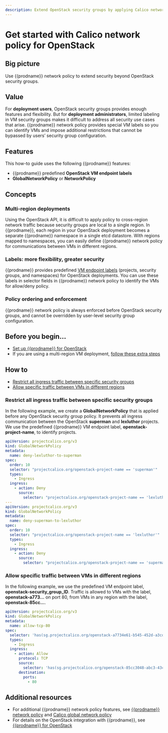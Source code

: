 ```yaml
---
description: Extend OpenStack security groups by applying Calico network policy and using labels to identify VMs within network policy rules.
---
```


# Get started with Calico network policy for OpenStack

## Big picture

Use {{prodname}} network policy to extend security beyond OpenStack security groups.

## Value

For **deployment users**, OpenStack security groups provides enough features and flexibility. But for **deployment administrators**, limited labeling in VM security groups makes it difficult to address all security use cases that arise. {{prodname}} network policy provides special VM labels so you can identify VMs and impose additional restrictions that cannot be bypassed by users’ security group configuration.

## Features

This how-to guide uses the following {{prodname}} features:

- {{prodname}} predefined **OpenStack VM endpoint labels**
- **GlobalNetworkPolicy** or **NetworkPolicy**

## Concepts

### Multi-region deployments

Using the OpenStack API, it is difficult to apply policy to cross-region network traffic because security groups are local to a single region. In {{prodname}}, each region in your OpenStack deployment becomes a separate {{prodname}} namespace in a single etcd datastore. With regions mapped to namespaces, you can easily define {{prodname}} network policy for communications between VMs in different regions.

### Labels: more flexibility, greater security

{{prodname}} provides predefined [VM endpoint labels](../../../networking/openstack/labels.mdx) (projects, security groups, and namespaces) for OpenStack deployments. You can use these labels in selector fields in {{prodname}} network policy to identify the VMs for allow/deny policy.

### Policy ordering and enforcement

{{prodname}} network policy is always enforced before OpenStack security groups, and cannot be overridden by user-level security group configuration.

## Before you begin...

- [Set up {{prodname}} for OpenStack](../../../networking/openstack/dev-machine-setup.mdx)
- If you are using a multi-region VM deployment, [follow these extra steps](../../../networking/openstack/multiple-regions.mdx)

## How to

- [Restrict all ingress traffic between specific security groups](#restrict-all-ingress-traffic-between-specific-security-groups)
- [Allow specific traffic between VMs in different regions](#allow-specific-traffic-between-vms-in-different-regions)

### Restrict all ingress traffic between specific security groups

In the following example, we create a **GlobalNetworkPolicy** that is applied before any OpenStack security group policy. It prevents all ingress communication between the OpenStack **superman** and **lexluthor** projects. We use the predefined {{prodname}} VM endpoint label, **openstack-project-name**, to identify projects.

```yaml
apiVersion: projectcalico.org/v3
kind: GlobalNetworkPolicy
metadata:
  name: deny-lexluthor-to-superman
spec:
  order: 10
  selector: "projectcalico.org/openstack-project-name == 'superman'"
  types:
    - Ingress
  ingress:
    - action: Deny
      source:
        selector: "projectcalico.org/openstack-project-name == 'lexluthor'"
---
apiVersion: projectcalico.org/v3
kind: GlobalNetworkPolicy
metadata:
  name: deny-superman-to-lexluthor
spec:
  order: 10
  selector: "projectcalico.org/openstack-project-name == 'lexluthor'"
  types:
    - Ingress
  ingress:
    - action: Deny
      source:
        selector: "projectcalico.org/openstack-project-name == 'superman'"
```

### Allow specific traffic between VMs in different regions

In the following example, we use the predefined VM endpoint label, **openstack-security_group_ID**. Traffic is allowed to VMs with the label, **openstack-a773…** on port 80, from VMs in any region with the label, **openstack-85cc…**.

```yaml
apiVersion: projectcalico.org/v3
kind: GlobalNetworkPolicy
metadata:
  name: allow-tcp-80
spec:
  selector: 'has(sg.projectcalico.org/openstack-a7734e61-b545-452d-a3cd-0189cbd9747a)'
  types:
    - Ingress
  ingress:
    - action: Allow
      protocol: TCP
      source:
        selector: 'has(sg.projectcalico.org/openstack-85cc3048-abc3-43cc-89b3-377341426ac5)'
      destination:
        ports:
          - 80
```

## Additional resources

- For additional {{prodname}} network policy features, see [{{prodname}} network policy](../../../reference/resources/networkpolicy.mdx) and [Calico global network policy](../../../reference/resources/globalnetworkpolicy.mdx)
- For details on the OpenStack integration with {{prodname}}, see [{{prodname}} for OpenStack](../../../networking/openstack/dev-machine-setup.mdx)
